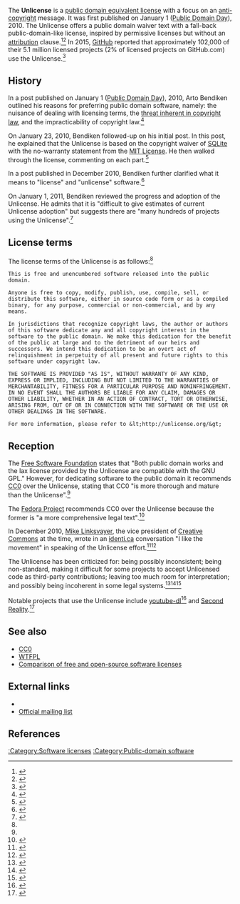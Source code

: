 {{Infobox software license
| name            = Unlicense
| image           = 
| caption         =
| author          = Arto Bendiken
| version         = 
| publisher       = 
| date            = 
| OSI approved    = Partial (while considered free not recommended)<ref>{{cite web|url=http://opensource.org/faq#unlicense |title=Frequently Answered Questions}}</ref>
| Debian approved = <!-- Yes or No or n/a -->
| FSF approved    = Yes<ref name="fsf_unlicense">{{cite web |url=https://www.gnu.org/licenses/license-list.en.html#Unlicense |title=Various Licenses and Comments about Them - GNU Project § The Unlicense |publisher=Free Software Foundation |accessdate=February 10, 2017}}</ref>
| GPL compatible  = Yes<ref name="fsf_unlicense" />
| copyleft        = No
| linking         = Yes
| website         = {{URL|unlicense.org}}
}}
The '''Unlicense''' is a [[public domain equivalent license]] with a focus on an [[anti-copyright]] message. It was first published on January 1 ([[Public Domain Day]]), 2010. The Unlicense offers a public domain waiver text with a fall-back public-domain-like license, inspired by permissive licenses but without an [[Attribution (copyright)|attribution]] clause.<ref>{{cite web |url=http://ostatic.com/blog/the-unlicense-a-license-for-no-license |title=The Unlicense: A License for No License |publisher=OStatic |author=Joe Brockmeier |date=January 11, 2010 |archive-url=https://web.archive.org/web/20170122063132/http://ostatic.com/blog/the-unlicense-a-license-for-no-license |archive-date=January 22, 2017}}</ref><ref name="unlicense_website">{{cite web |url=http://unlicense.org |title=Unlicense Yourself: Set Your Code Free |accessdate=February 28, 2017}}</ref> In 2015, [[GitHub]] reported that approximately 102,000 of their 5.1 million licensed projects (2% of licensed projects on GitHub.com) use the Unlicense.<ref name="githubunlicense">{{cite web|url=https://github.com/blog/1964-license-usage-on-github-com |title=Open source license usage on GitHub.com |date=2015-03-09 |first=Ben |last=Balter |accessdate=2015-11-21 |publisher=[[github.com]] |quote=1 MIT 44.69%, 2 Other 15.68%, 3 GPLv2 12.96%, 4 Apache 11.19%, 5 GPLv3 8.88%, 6 BSD 3-clause 4.53%, 7 Unlicense 1.87%, 8 BSD 2-clause 1.70%, 9 LGPLv3 1.30%, 10 AGPLv3 1.05%  (30 million × 2% × 17% = 102k)}}</ref>

==History==

In a post published on January 1 ([[Public Domain Day]]), 2010, Arto Bendiken outlined his reasons for preferring public domain software, namely: the nuisance of dealing with licensing terms, the [[Copyright infringement|threat inherent in copyright law]], and the impracticability of copyright law.<ref>{{cite web |url=http://ar.to/2010/01/set-your-code-free |date=January 1, 2010 |title=Set Your Code Free |author=Arto Bendiken |accessdate=February 10, 2017 |quote=anybody affixing a licensing statement to open-source software is guilty of either magical thinking or of having an intention to follow up on the implied threat}}</ref>

On January 23, 2010, Bendiken followed-up on his initial post. In this post, he explained that the Unlicense is based on the copyright waiver of [[SQLite]] with the no-warranty statement from the [[MIT License]]. He then walked through the license, commenting on each part.<ref>{{cite web |url=http://ar.to/2010/01/dissecting-the-unlicense |title=Dissecting the Unlicense: Software Freedom in Four Clauses and a Link |author=Arto Bendiken |accessdate=February 10, 2017 |date=January 23, 2010}}</ref>

In a post published in December 2010, Bendiken further clarified what it means to "license" and "unlicense" software.<ref>{{cite web |url=http://ar.to/2010/12/licensing-and-unlicensing |title=Licensed, License-Free, and Unlicensed Code |author=Arto Bendiken |accessdate=February 10, 2017 |date=December 19, 2010}}</ref>

On January 1, 2011, Bendiken reviewed the progress and adoption of the Unlicense. He admits that it is "difficult to give estimates of current Unlicense adoption" but suggests there are "many hundreds of projects using the Unlicense".<ref>{{cite web |url=http://ar.to/2011/01/unlicense-1st-year |title=The Unlicense: The First Year in Review |author=Arto Bendiken |accessdate=February 10, 2017 |date=January 1, 2011}}</ref>

==License terms==

The license terms of the Unlicense is as follows:<ref name="unlicense_website" />

<pre>This is free and unencumbered software released into the public domain.

Anyone is free to copy, modify, publish, use, compile, sell, or
distribute this software, either in source code form or as a compiled
binary, for any purpose, commercial or non-commercial, and by any
means.

In jurisdictions that recognize copyright laws, the author or authors
of this software dedicate any and all copyright interest in the
software to the public domain. We make this dedication for the benefit
of the public at large and to the detriment of our heirs and
successors. We intend this dedication to be an overt act of
relinquishment in perpetuity of all present and future rights to this
software under copyright law.

THE SOFTWARE IS PROVIDED "AS IS", WITHOUT WARRANTY OF ANY KIND,
EXPRESS OR IMPLIED, INCLUDING BUT NOT LIMITED TO THE WARRANTIES OF
MERCHANTABILITY, FITNESS FOR A PARTICULAR PURPOSE AND NONINFRINGEMENT.
IN NO EVENT SHALL THE AUTHORS BE LIABLE FOR ANY CLAIM, DAMAGES OR
OTHER LIABILITY, WHETHER IN AN ACTION OF CONTRACT, TORT OR OTHERWISE,
ARISING FROM, OUT OF OR IN CONNECTION WITH THE SOFTWARE OR THE USE OR
OTHER DEALINGS IN THE SOFTWARE.

For more information, please refer to &lt;http://unlicense.org/&gt;
</pre>

==Reception==

The [[Free Software Foundation]] states that "Both public domain works and the lax license provided by the Unlicense are compatible with the GNU GPL." However, for dedicating software to the public domain it recommends [[CC0]] over the Unlicense, stating that CC0 "is more thorough and mature than the Unlicense".<ref name="fsf_unlicense" />

The [[Fedora Project]] recommends CC0 over the Unlicense because the former is "a more comprehensive legal text".<ref>{{cite web |url=https://fedoraproject.org/wiki/Licensing/Unlicense |title=Licensing/Unlicense |publisher=[[Fedora Project]] |accessdate=February 28, 2017 |date=August 14, 2014 |quote=Fedora recommends use of CC-0 over this license, because it is a more comprehensive legal text around this tricky issue. It is also noteworthy that some MIT variant licenses which contain the right to "sublicense" are closer to a true Public Domain declaration than the one in the "Unlicense" text.}}</ref>

In December 2010, [[Mike Linksvayer]], the vice president of [[Creative Commons]] at the time, wrote in an [[identi.ca]] conversation "I like the movement" in speaking of the Unlicense effort.<ref>{{cite web |url=http://identi.ca/conversation/59986314 |archive-date=August 16, 2011 |archive-url=https://web.archive.org/web/20110816083109/https://identi.ca/conversation/59986314 |title=Conversation |publisher=[[Identi.ca]] |accessdate=February 28, 2017 |date=December 17, 2010 |quote=@bendiken surely there's a better name than copyfree, but I like the movement and look fwd to your roundup. |author=[[Mike Linksvayer]]}}</ref><ref>{{cite web |url=https://groups.google.com/forum/#!topic/unlicense/an9PHJ0NGxA |title=CC0 and the Unlicense |publisher=Google Groups |accessdate=February 28, 2017 |date=December 18, 2010 |author=Arto Bendiken |quote=In case it's of interest, I'm engaged in an ongoing Identi.ca conversation with Mike Linksvayer, the vice president of Creative Commons [&hellip;] In short, the folks at Creative Commons are aware of the Unlicense initiative, and apparently supportive of it.}}</ref>

The Unlicense has been criticized for: being possibly inconsistent; being non-standard, making it difficult for some projects to accept Unlicensed code as third-party contributions; leaving too much room for interpretation; and possibly being incoherent in some legal systems.<ref>{{cite web |url=https://github.com/docopt/docopt.rs/issues/1 |title=Use a working license instead of UNLICENSE |author=Val Markovic (Valloric) |date=July 6, 2014 |accessdate=February 9, 2017 |publisher=[[GitHub]]}}</ref><ref>{{cite web |url=https://softwareengineering.stackexchange.com/questions/147111/what-is-wrong-with-the-unlicense |title=What is wrong with the Unlicense? |accessdate=February 10, 2017 |author=cgt |publisher=Software Engineering Stack Exchange |date=May 3, 2012}}</ref><ref>{{cite web |url=https://lists.opensource.org/pipermail/license-review/2012-January/001386.html |title=[License-review] OSI, legal conditions outside the "four corners" of the license, and PD/CC 0 [was Re: Can OSI specify that public domain is open source?] |accessdate=February 10, 2017 |first=Rick |last=Moen |date=January 3, 2012 |publisher=Open Source Initiative}}</ref>

Notable projects that use the Unlicense include [[youtube-dl]]<ref>{{cite web|title=youtube-dl GitHub page|url=https://github.com/rg3/youtube-dl/blob/master/LICENSE|website=GitHub|accessdate=2 October 2016}}</ref> and [[Second Reality]].<ref>{{cite web |url=https://github.com/mtuomi/SecondReality/blob/master/UNLICENSE |title=SecondReality/UNLICENSE at master · mtuomi/SecondReality |publisher=GitHub |accessdate=February 28, 2017 |date=August 1, 2013 |author=Mika Tuomi}}</ref>

==See also==

* [[CC0]]
* [[WTFPL]]
* [[Comparison of free and open-source software licenses]]

==External links==

* {{official website|http://unlicense.org/}}
* [https://groups.google.com/forum/#!forum/unlicense Official mailing list]

==References==

{{Reflist|30em}}

[[:Category:Software licenses]]
[[:Category:Public-domain software]]

